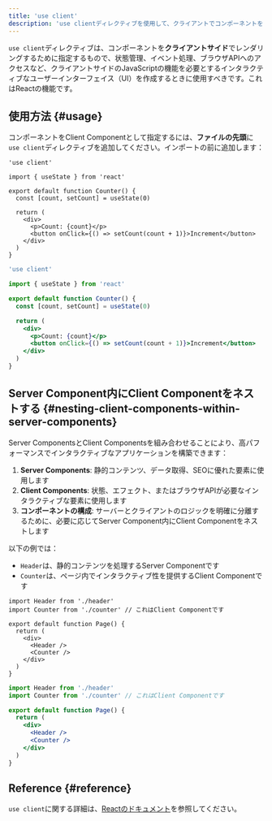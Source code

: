 ```yaml
---
title: 'use client'
description: 'use clientディレクティブを使用して、クライアントでコンポーネントをレンダリングする方法を学びます'
---
```


`use client`ディレクティブは、コンポーネントを**クライアントサイド**でレンダリングするために指定するもので、状態管理、イベント処理、ブラウザAPIへのアクセスなど、クライアントサイドのJavaScriptの機能を必要とするインタラクティブなユーザーインターフェイス（UI）を作成するときに使用すべきです。これはReactの機能です。

## 使用方法 {#usage}

コンポーネントをClient Componentとして指定するには、**ファイルの先頭**に`use client`ディレクティブを追加してください。インポートの前に追加します：

<Tabs>
<TabItem value="tsx" label="TypeScript">

```tsx title="app/components/counter.tsx" highlight={1} switcher
'use client'

import { useState } from 'react'

export default function Counter() {
  const [count, setCount] = useState(0)

  return (
    <div>
      <p>Count: {count}</p>
      <button onClick={() => setCount(count + 1)}>Increment</button>
    </div>
  )
}
```

</TabItem>
<TabItem value="jsx" label="JavaScript">

```jsx title="app/components/counter.js" highlight={1} switcher
'use client'

import { useState } from 'react'

export default function Counter() {
  const [count, setCount] = useState(0)

  return (
    <div>
      <p>Count: {count}</p>
      <button onClick={() => setCount(count + 1)}>Increment</button>
    </div>
  )
}
```

</TabItem>
</Tabs>

## Server Component内にClient Componentをネストする {#nesting-client-components-within-server-components}

Server ComponentsとClient Componentsを組み合わせることにより、高パフォーマンスでインタラクティブなアプリケーションを構築できます：

1. **Server Components**: 静的コンテンツ、データ取得、SEOに優れた要素に使用します
2. **Client Components**: 状態、エフェクト、またはブラウザAPIが必要なインタラクティブな要素に使用します
3. **コンポーネントの構成**: サーバーとクライアントのロジックを明確に分離するために、必要に応じてServer Component内にClient Componentをネストします

以下の例では：

- `Header`は、静的コンテンツを処理するServer Componentです
- `Counter`は、ページ内でインタラクティブ性を提供するClient Componentです

<Tabs>
<TabItem value="tsx" label="TypeScript">

```tsx title="app/page.tsx" highlight={2,8} switcher
import Header from './header'
import Counter from './counter' // これはClient Componentです

export default function Page() {
  return (
    <div>
      <Header />
      <Counter />
    </div>
  )
}
```

</TabItem>
<TabItem value="jsx" label="JavaScript">

```jsx title="app/page.js" highlight={2,8} switcher
import Header from './header'
import Counter from './counter' // これはClient Componentです

export default function Page() {
  return (
    <div>
      <Header />
      <Counter />
    </div>
  )
}
```

</TabItem>
</Tabs>

## Reference {#reference}

`use client`に関する詳細は、[Reactのドキュメント](https://react.dev/reference/rsc/use-client)を参照してください。
